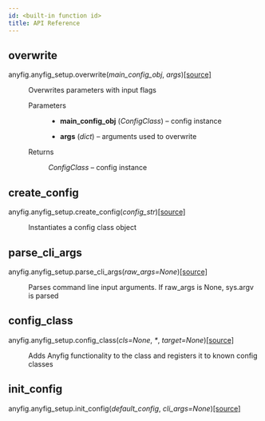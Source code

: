 ```yaml
---
id: <built-in function id>
title: API Reference
---
```



## overwrite
<div className="section" id="anyfig-anyfig-setup-overwrite">

<dl className="py function">
<dt className="function-definition" id="anyfig.anyfig_setup.overwrite">
<span className="sig-prename descclassname">anyfig.anyfig_setup.</span><span className="sig-name descname">overwrite</span><span className="sig-paren">(</span><em className="sig-param"><span className="n">main_config_obj</span></em>, <em className="sig-param"><span className="n">args</span></em><span className="sig-paren">)</span><a className="reference internal source-link" href="https://github.com/OlofHarrysson/anyfig/blob/master/anyfig/anyfig_setup.py#L96"><span className="viewcode-link">[source]</span></a><a className="headerlink" href="#anyfig.anyfig_setup.overwrite" title="Permalink to this definition"></a></dt>
<dd><p>Overwrites parameters with input flags</p>
<dl className="field-list simple">
<dt className="function-definition">Parameters</dt>
<dd className="field-odd"><ul className="simple">
<li><p><strong>main_config_obj</strong> (<em>ConfigClass</em>) – config instance</p></li>
<li><p><strong>args</strong> (<em>dict</em>) – arguments used to overwrite</p></li>
</ul>
</dd>
<dt className="function-definition">Returns</dt>
<dd className="field-even"><p><em>ConfigClass</em> – config instance</p>
</dd>
</dl>
</dd></dl>
</div>

## create_config
<div className="section" id="anyfig-anyfig-setup-create-config">

<dl className="py function">
<dt className="function-definition" id="anyfig.anyfig_setup.create_config">
<span className="sig-prename descclassname">anyfig.anyfig_setup.</span><span className="sig-name descname">create_config</span><span className="sig-paren">(</span><em className="sig-param"><span className="n">config_str</span></em><span className="sig-paren">)</span><a className="reference internal source-link" href="https://github.com/OlofHarrysson/anyfig/blob/master/anyfig/anyfig_setup.py#L72"><span className="viewcode-link">[source]</span></a><a className="headerlink" href="#anyfig.anyfig_setup.create_config" title="Permalink to this definition"></a></dt>
<dd><p>Instantiates a config class object</p>
</dd></dl>
</div>

## parse_cli_args
<div className="section" id="anyfig-anyfig-setup-parse-cli-args">

<dl className="py function">
<dt className="function-definition" id="anyfig.anyfig_setup.parse_cli_args">
<span className="sig-prename descclassname">anyfig.anyfig_setup.</span><span className="sig-name descname">parse_cli_args</span><span className="sig-paren">(</span><em className="sig-param"><span className="n">raw_args</span><span className="o">=</span><span className="default_value">None</span></em><span className="sig-paren">)</span><a className="reference internal source-link" href="https://github.com/OlofHarrysson/anyfig/blob/master/anyfig/anyfig_setup.py#L60"><span className="viewcode-link">[source]</span></a><a className="headerlink" href="#anyfig.anyfig_setup.parse_cli_args" title="Permalink to this definition"></a></dt>
<dd><p>Parses command line input arguments. If raw_args is None, sys.argv is parsed</p>
</dd></dl>
</div>

## config_class
<div className="section" id="anyfig-anyfig-setup-config-class">

<dl className="py function">
<dt className="function-definition" id="anyfig.anyfig_setup.config_class">
<span className="sig-prename descclassname">anyfig.anyfig_setup.</span><span className="sig-name descname">config_class</span><span className="sig-paren">(</span><em className="sig-param"><span className="n">cls</span><span className="o">=</span><span className="default_value">None</span></em>, <em className="sig-param"><span className="o">*</span></em>, <em className="sig-param"><span className="n">target</span><span className="o">=</span><span className="default_value">None</span></em><span className="sig-paren">)</span><a className="reference internal source-link" href="https://github.com/OlofHarrysson/anyfig/blob/master/anyfig/anyfig_setup.py#L176"><span className="viewcode-link">[source]</span></a><a className="headerlink" href="#anyfig.anyfig_setup.config_class" title="Permalink to this definition"></a></dt>
<dd><p>Adds Anyfig functionality to the class and registers it to known config classes</p>
</dd></dl>
</div>

## init_config
<div className="section" id="anyfig-anyfig-setup-init-config">

<dl className="py function">
<dt className="function-definition" id="anyfig.anyfig_setup.init_config">
<span className="sig-prename descclassname">anyfig.anyfig_setup.</span><span className="sig-name descname">init_config</span><span className="sig-paren">(</span><em className="sig-param"><span className="n">default_config</span></em>, <em className="sig-param"><span className="n">cli_args</span><span className="o">=</span><span className="default_value">None</span></em><span className="sig-paren">)</span><a className="reference internal source-link" href="https://github.com/OlofHarrysson/anyfig/blob/master/anyfig/anyfig_setup.py#L14"><span className="viewcode-link">[source]</span></a><a className="headerlink" href="#anyfig.anyfig_setup.init_config" title="Permalink to this definition"></a></dt>
<dd></dd></dl>
</div>